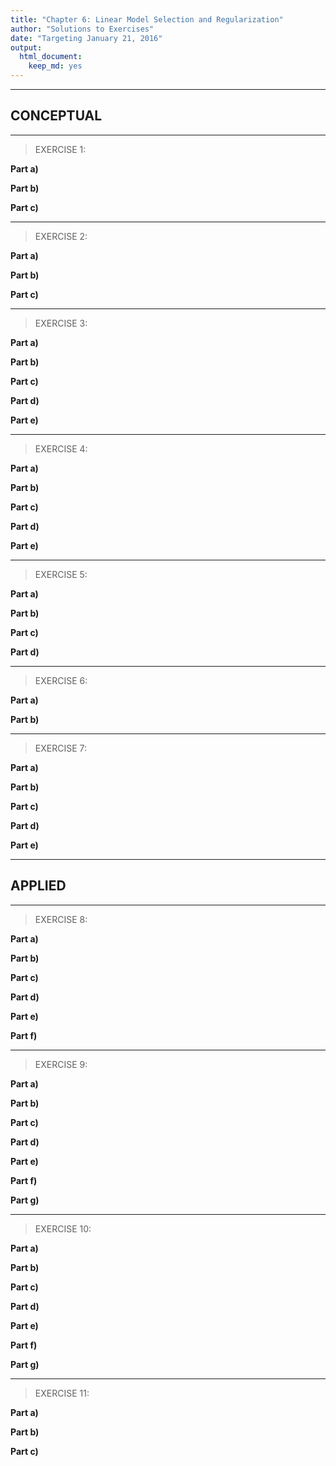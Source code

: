 ```yaml
---
title: "Chapter 6: Linear Model Selection and Regularization"
author: "Solutions to Exercises"
date: "Targeting January 21, 2016"
output: 
  html_document: 
    keep_md: yes
---
```


***
## CONCEPTUAL
***

>EXERCISE 1:

__Part a)__


__Part b)__


__Part c)__


***

>EXERCISE 2:

__Part a)__


__Part b)__


__Part c)__


***

>EXERCISE 3:

__Part a)__


__Part b)__


__Part c)__


__Part d)__


__Part e)__


***

>EXERCISE 4:

__Part a)__


__Part b)__


__Part c)__


__Part d)__


__Part e)__


***

>EXERCISE 5:

__Part a)__


__Part b)__


__Part c)__


__Part d)__


***

>EXERCISE 6:

__Part a)__


__Part b)__


***

>EXERCISE 7:

__Part a)__


__Part b)__


__Part c)__


__Part d)__


__Part e)__


***
## APPLIED
***

>EXERCISE 8:

__Part a)__


__Part b)__


__Part c)__


__Part d)__


__Part e)__


__Part f)__


***

>EXERCISE 9:

__Part a)__


__Part b)__


__Part c)__


__Part d)__


__Part e)__


__Part f)__


__Part g)__


***

>EXERCISE 10:

__Part a)__


__Part b)__


__Part c)__


__Part d)__


__Part e)__


__Part f)__


__Part g)__


***

>EXERCISE 11:

__Part a)__


__Part b)__


__Part c)__

